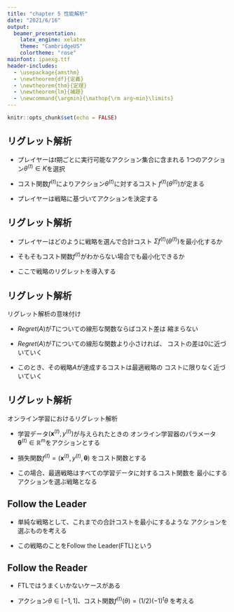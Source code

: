 ```yaml
---
title: "chapter 5 性能解析"
date: "2021/6/16"
output: 
  beamer_presentation:
    latex_engine: xelatex
    theme: "CambridgeUS"
    colortheme: "rose"
mainfont: ipaexg.ttf
header-includes:
  - \usepackage{amsthm}
  - \newtheorem{df}{定義}
  - \newtheorem{thm}{定理}
  - \newtheorem{lm}{補題}
  - \newcommand{\argmin}{\mathop{\rm arg~min}\limits}
---
```


```r
knitr::opts_chunk$set(echo = FALSE)
```

## リグレット解析

- プレイヤーは$t$期ごとに実行可能なアクション集合に含まれる
1つのアクション$\theta^{(t)} \in K$を選択

- コスト関数$f^{(t)}$によりアクション$\theta^{(t)}$に対するコスト
$f^{(t)}(\theta^{(t)})$が定まる

- プレイヤーは戦略に基づいてアクションを決定する


## リグレット解析

- プレイヤーはどのように戦略を選んで合計コスト
$\Sigma f^{(t)}(\theta^{(t)})$を最小化するか

- そもそもコスト関数$f^{(t)}$がわからない場合でも最小化できるか

- ここで戦略のリグレットを導入する

\begin{df}[戦略のリグレット]
ある戦略$A$に基づくアクションの合計コストと最適戦略$\theta^{*}$
による合計コストの差を戦略$A$のリグレット$Regret(A)$と定義する。
\begin{align}
Regret(A)=\Sigma^{T}_{t=1} f^{(t)}(\theta^{(t)})-\Sigma^{T}_{t=1} f^{(t)}(\theta^{*}) \nonumber
\end{align}
\end{df}

## リグレット解析

リグレット解析の意味付け


- $Regret(A)$が$T$についての線形な関数ならばコスト差は
縮まらない

- $Regret(A)$が$T$についての線形な関数より小さければ、
コストの差は0に近づいていく

- このとき、その戦略$A$が達成するコストは最適戦略の
コストに限りなく近づいていく


## リグレット解析

オンライン学習におけるリグレット解析


- 学習データ$({\pmb x}^{(t)},y^{(t)})$が与えられたときの
オンライン学習器のパラメータ
${\pmb \theta}^{(t)}\in \mathbb R^{m}$をアクションとする

- 損失関数$f^{(t)}=({\pmb x}^{(t)},y^{(t)},{\pmb \theta})$
をコスト関数とする

- この場合、最適戦略はすべての学習データに対するコスト関数を
最小にするアクションを選ぶ戦略となる


## Follow the Leader

- 単純な戦略として、これまでの合計コストを最小にするような
アクションを選ぶものを考える

\begin{align}
{\pmb \theta}^{(1)} = \argmin_{{\pmb \theta}\in K}\Sigma_{i=1}^{t-1} f^{(t)}({\pmb \theta}) \nonumber
\end{align}

- この戦略のことをFollow the Leader(FTL)という

## Follow the Reader

- FTLではうまくいかないケースがある

- アクション$\theta \in [-1,1]$、コスト関数$f^{(t)}(\theta)=(1/2)(-1)^{t}\theta$
を考える